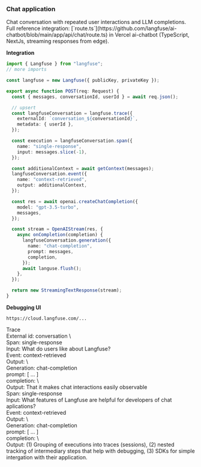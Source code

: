<div className="px-6 py-4 ring-1 rounded-xl ring-gray-200">

<h3 className="text-xl font-bold">Chat application</h3>
<span className="text-sm text-gray-500">
  Chat conversation with repeated user interactions and LLM completions.
</span>
<span className="text-sm text-gray-500">
  Full reference integration:
  [`route.ts`](https://github.com/langfuse/ai-chatbot/blob/main/app/api/chat/route.ts)
  in Vercel ai-chatbot (TypeScript, NextJs, streaming responses from edge).
</span>

<div className="mt-5 flex flex-col xl:flex-row gap-4">
<div className="flex-1">

**Integration**

```typescript {4, 10, 16, 28, 33} filename="route.ts"
import { Langfuse } from "langfuse";
// more imports

const langfuse = new Langfuse({ publicKey, privateKey });

export async function POST(req: Request) {
  const { messages, conversationId, userId } = await req.json();

  // upsert
  const langfuseConversation = langfuse.trace({
    externalId: `conversation_${conversationId}`,
    metadata: { userId },
  });

  const execution = langfuseConversation.span({
    name: "single-response",
    input: messages.slice(-1),
  });

  const additionalContext = await getContext(messages);
  langfuseConversation.event({
    name: "context-retrieved",
    output: additionalContext,
  });

  const res = await openai.createChatCompletion({
    model: "gpt-3.5-turbo",
    messages,
  });

  const stream = OpenAIStream(res, {
    async onCompletion(completion) {
      langfuseConversation.generation({
        name: "chat-completion",
        prompt: messages,
        completion,
      });
      await languse.flush();
    },
  });

  return new StreamingTextResponse(stream);
}
```

</div>
<div className="flex-1">

**Debugging UI**

```
https://cloud.langfuse.com/...
```

<div className="p-3 ring-1 ring-gray-200 rounded-xl flex flex-col gap-2 text-sm">
<div>
<div className="font-bold">Trace</div>
<div className="text-gray-500">External id: conversation \<conversation_id\></div>

</div>
<div className="p-3 ring-1 ring-gray-200 rounded-sm">
  <div className="font-bold">Span: single-response</div>
  <div className="text-gray-500">Input: What do users like about Langfuse?</div>
</div>
<div className="ml-8 p-3 ring-1 ring-gray-200 rounded-sm">
  <div className="font-bold">Event: context-retrieved</div>
  <div className="text-gray-500">Output: \<output\></div>
</div>
<div className="ml-8 p-3 ring-1 ring-gray-200 rounded-sm">
  <div className="font-bold">Generation: chat-completion</div>
  <div className="text-gray-500">prompt: [ ... ]</div>
  <div className="text-gray-500">completion: \<completion\></div>
</div>
<div className="p-3 ring-1 ring-gray-200 rounded-sm">
  <div className="text-gray-500">Output: That it makes chat interactions easily observable</div>
</div>

<div className="mt-2 p-3 ring-1 ring-gray-200 rounded-sm">
  <div className="font-bold">Span: single-response</div>
  <div className="text-gray-500">Input: What features of Langfuse are helpful for developers of chat aplications?</div>
</div>
<div className="ml-8 p-3 ring-1 ring-gray-200 rounded-sm">
  <div className="font-bold">Event: context-retrieved</div>
  <div className="text-gray-500">Output: \<output\></div>
</div>
<div className="ml-8 p-3 ring-1 ring-gray-200 rounded-sm">
  <div className="font-bold">Generation: chat-completion</div>
  <div className="text-gray-500">prompt: [ ... ]</div>
  <div className="text-gray-500">completion: \<completion\></div>
</div>
<div className="p-3 ring-1 ring-gray-200 rounded-sm">
  <div className="text-gray-500">Output: (1) Grouping of executions into traces (sessions), (2) nested tracking of intermediary steps that help with debugging, (3) SDKs for simple intergation with their application.</div>
</div>

</div>
</div>
</div>
</div>
